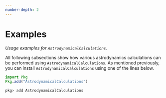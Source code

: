 ```yaml
---
number-depth: 2
---
```


# Examples

_Usage examples for `AstrodynamicalCalculations`._

All following subsections show how various astrodynamics calculations can be performed using `AstrodynamicalCalculations`.
As mentioned previously, you can install `AstrodynamicalCalculations` using one of the lines below.

```julia
import Pkg
Pkg.add("AstrodynamicalCalculations")
```

```julia
pkg> add AstrodynamicalCalculations
```
